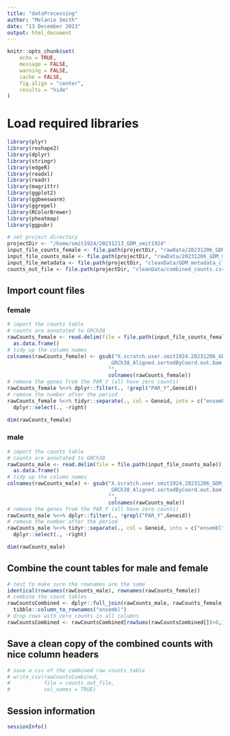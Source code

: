 ```yaml
---
title: "dataProcessing"
author: "Melanie Smith"
date: "13 December 2023"
output: html_document
---
```


```r
knitr::opts_chunk$set(
    echo = TRUE,
    message = FALSE,
    warning = FALSE,
    cache = FALSE,
    fig.align = "center",
    results = "hide"
)

```

# Load required libraries

```r

library(plyr)
library(reshape2)
library(dplyr)
library(stringr)
library(edgeR)
library(readxl)
library(readr)
library(magrittr)
library(ggplot2)
library(ggbeeswarm)
library(ggrepel)
library(RColorBrewer)
library(pheatmap)
library(ggpubr)

# set project directory
projectDir <- "/home/smit1924/20231213_GDM_smit1924"
input_file_counts_female <- file.path(projectDir, "rawData/20231206_GDM_female_readCounts.txt")
input_file_counts_male <- file.path(projectDir, "rawData/20231206_GDM_male_readCounts.txt")
input_file_metadata <- file.path(projectDir, "cleanData/GDM_metadata_cleaned.csv")
counts_out_file <- file.path(projectDir, "cleanData/combined_counts.csv")

```

## Import count files
### female

```r

# import the counts table
# counts are annotated to GRCh38
rawCounts_female <- read.delim(file = file.path(input_file_counts_female)) %>%
  as.data.frame()
# tidy up the column names
colnames(rawCounts_female) <- gsub("X.scratch.user.smit1924.20231206_GDM_female_grch38.aligned_data.|_PlacRNA_|
                                 _GRCh38_Aligned.sortedByCoord.out.bam|_S.*|_",
                                 "",
                                 colnames(rawCounts_female))
# remove the genes from the PAR_Y (all have zero counts)
rawCounts_female %<>% dplyr::filter(., !grepl("PAR_Y",Geneid))
# remove the number after the period
rawCounts_female %<>% tidyr::separate(., col = Geneid, into = c("ensembl", "right")) %>%
  dplyr::select(., -right)

dim(rawCounts_female)

```

### male

```r

# import the counts table
# counts are annotated to GRCh38
rawCounts_male <- read.delim(file = file.path(input_file_counts_male)) %>%
  as.data.frame()
# tidy up the column names
colnames(rawCounts_male) <- gsub("X.scratch.user.smit1924.20231206_GDM_male_grch38.aligned_data.|_PlacRNA_|
                                 _GRCh38_Aligned.sortedByCoord.out.bam|_S.*|_",
                                 "",
                                 colnames(rawCounts_male))
# remove the genes from the PAR_Y (all have zero counts)
rawCounts_male %<>% dplyr::filter(., !grepl("PAR_Y",Geneid))
# remove the number after the period
rawCounts_male %<>% tidyr::separate(., col = Geneid, into = c("ensembl", "right")) %>%
  dplyr::select(., -right)

dim(rawCounts_male)

```

## Combine the count tables for male and female

```r
# test to make sure the rownames are the same
identical(rownames(rawCounts_male), rownames(rawCounts_female))
# combine the count tables
rawCountsCombined <- dplyr::full_join(rawCounts_male, rawCounts_female, by = "ensembl") %>%
  tibble::column_to_rownames("ensembl")
# drop rows with zero counts in all columns
rawCountsCombined <- rawCountsCombined[rowSums(rawCountsCombined[])>0,]
```

## Save a clean copy of the combined counts with nice column headers

```r
# save a csv of the combined raw counts table
# write_csv(rawCountsCombined,
#           file = counts_out_file,
#           col_names = TRUE)
```

## Session information

```r
sessionInfo()
```
